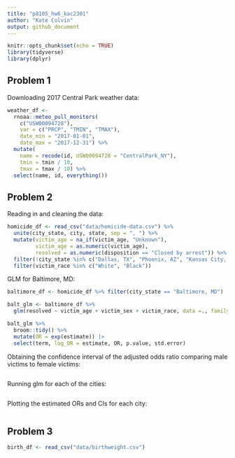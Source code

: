 ```yaml
---
title: "p8105_hw6_kac2301"
author: "Kate Colvin"
output: github_document
---
```


```r

knitr::opts_chunk$set(echo = TRUE)
library(tidyverse)
library(dplyr)

```

## Problem 1

Downloading 2017 Central Park weather data: 

```r

weather_df <- 
  rnoaa::meteo_pull_monitors(
    c("USW00094728"),
    var = c("PRCP", "TMIN", "TMAX"), 
    date_min = "2017-01-01",
    date_max = "2017-12-31") %>%
  mutate(
    name = recode(id, USW00094728 = "CentralPark_NY"),
    tmin = tmin / 10,
    tmax = tmax / 10) %>%
  select(name, id, everything())

```


## Problem 2

Reading in and cleaning the data:

```r

homicide_df <- read_csv("data/homicide-data.csv") %>% 
  unite(city_state, city, state, sep = ", ") %>% 
  mutate(victim_age = na_if(victim_age, "Unknown"), 
         victim_age = as.numeric(victim_age),
         resolved = as.numeric(disposition == "Closed by arrest")) %>% 
  filter(!city_state %in% c("Dallas, TX", "Phoenix, AZ", "Kansas City, MO", "Tulsa, AL")) %>% 
  filter(victim_race %in% c("White", "Black"))

```

GLM for Baltimore, MD: 

```r

baltimore_df <- homicide_df %>% filter(city_state == "Baltimore, MD")

balt_glm <- baltimore_df %>% 
  glm(resolved ~ victim_age + victim_sex + victim_race, data =., family = binomial()) 

balt_glm %>%  
  broom::tidy() %>% 
  mutate(OR = exp(estimate)) |>
  select(term, log_OR = estimate, OR, p.value, std.error)

```

Obtaining the confidence interval of the adjusted odds ratio comparing male victims to female victims:

```r



```


Running glm for each of the cities:

```r

```


Plotting the estimated ORs and CIs for each city:

```r

```


## Problem 3

```r

birth_df <- read_csv("data/birthweight.csv")

```

